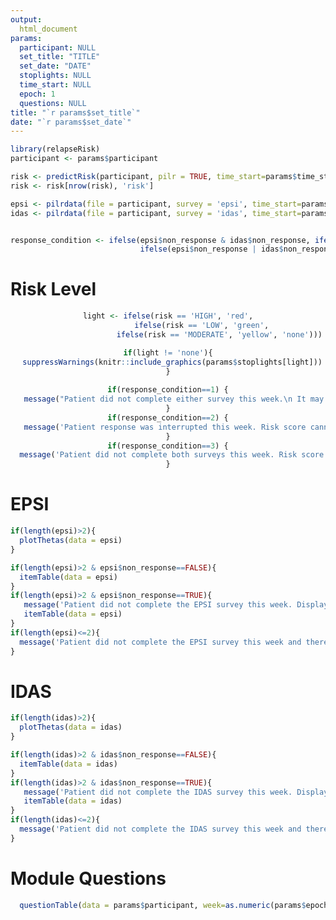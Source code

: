 ```yaml
---
output:
  html_document
params: 
  participant: NULL
  set_title: "TITLE"
  set_date: "DATE"
  stoplights: NULL
  time_start: NULL
  epoch: 1
  questions: NULL
title: "`r params$set_title`"
date: "`r params$set_date`"
---
```


```r
library(relapseRisk)
participant <- params$participant

risk <- predictRisk(participant, pilr = TRUE, time_start=params$time_start)
risk <- risk[nrow(risk), 'risk']

epsi <- pilrdata(file = participant, survey = 'epsi', time_start=params$time_start)
idas <- pilrdata(file = participant, survey = 'idas', time_start=params$time_start)


response_condition <- ifelse(epsi$non_response & idas$non_response, ifelse(epsi$tech_inter | idas$tech_inter,2,1),
                             ifelse(epsi$non_response | idas$non_response,3,4))
```

# Risk Level

<center>
```r
light <- ifelse(risk == 'HIGH', 'red',
                ifelse(risk == 'LOW', 'green', 
                       ifelse(risk == 'MODERATE', 'yellow', 'none')))

if(light != 'none'){
  suppressWarnings(knitr::include_graphics(params$stoplights[light]))
}
         
if(response_condition==1) {
   message("Patient did not complete either survey this week.\n It may be helpful to encourage patient to be more responsive.")      
}
if(response_condition==2) {
   message('Patient response was interrupted this week. Risk score cannot be calculated.\n It may be helpful to encourage patient to check network connections before each survey,\n and avoid existing each survey before submission.')
}
if(response_condition==3) {
  message('Patient did not complete both surveys this week. Risk score cannot be calculated.')
}

```
</center>

\newpage
# EPSI

```r
if(length(epsi)>2){
  plotThetas(data = epsi)
}
```

```r
if(length(epsi)>2 & epsi$non_response==FALSE){
  itemTable(data = epsi)
} 
if(length(epsi)>2 & epsi$non_response==TRUE){
   message('Patient did not complete the EPSI survey this week. Display results from the last completed survey.')
   itemTable(data = epsi) 
}
if(length(epsi)<=2){
  message('Patient did not complete the EPSI survey this week and there are no previous records.')
}
```

\newpage
# IDAS

```r
if(length(idas)>2){
  plotThetas(data = idas)
}
```

```r
if(length(idas)>2 & idas$non_response==FALSE){
  itemTable(data = idas)
} 
if(length(idas)>2 & idas$non_response==TRUE){
   message('Patient did not complete the IDAS survey this week. Display results from the last completed survey.')
   itemTable(data = idas) 
}
if(length(idas)<=2){
  message('Patient did not complete the IDAS survey this week and there are no previous records.')
}
```

\newpage
# Module Questions


```r
  questionTable(data = params$participant, week=as.numeric(params$epoch), questions=params$questions)


```                    
                
